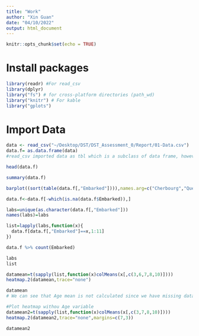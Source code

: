 ```yaml
---
title: "Work"
author: "Xin Guan"
date: "04/10/2022"
output: html_document
---
```

```r
knitr::opts_chunk$set(echo = TRUE)
```
# Install packages

```r
library(readr) #For read_csv
library(dplyr)
library("fs") # for cross-platform directories (path_wd)
library("knitr") # For kable 
library("gplots")
```

# Import Data

```r
data <- read_csv("~/Desktop/DST/DST_Assessment_0/Report/01-Data.csv")
data.f= as.data.frame(data)
#read_csv imported data as tbl which is a subclass of data frame, however it behaves differentlt so I convert it to data.frame format.
```
```r
head(data.f)
```
```r
summary(data.f)
```
```r
barplot((sort(table(data.f[,"Embarked"]))),names.arg=c("Cherbourg","Queenstown","Southampton"))
```

```r
data.f<-data.f[-which(is.na(data.f$Embarked)),]
```

```r
labs=unique(as.character(data.f[,"Embarked"]))
names(labs)=labs

list=lapply(labs,function(x){
  data.f[data.f[,"Embarked"]==x,1:11]
})
```
```r
data.f %>% count(Embarked)
```



```r
labs
list
```

```r
datamean=t(sapply(list,function(x)colMeans(x[,c(3,6,7,8,10)])))
heatmap.2(datamean,trace="none")
```
```r
datamean
# We can see that Age mean is not calculated since we have missing data.
```
```r
#Plot heatmap withou Age variable
datamean2=t(sapply(list,function(x)colMeans(x[,c(3,7,8,10)])))
heatmap.2(datamean2,trace="none",margins=c(7,3))
```
```r
datamean2
```













